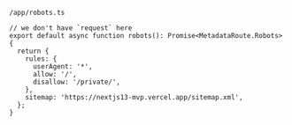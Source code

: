 `/app/robots.ts`

```tsx
// we don't have `request` here
export default async function robots(): Promise<MetadataRoute.Robots> {
  return {
    rules: {
      userAgent: '*',
      allow: '/',
      disallow: '/private/',
    },
    sitemap: 'https://nextjs13-mvp.vercel.app/sitemap.xml',
  };
}
```
